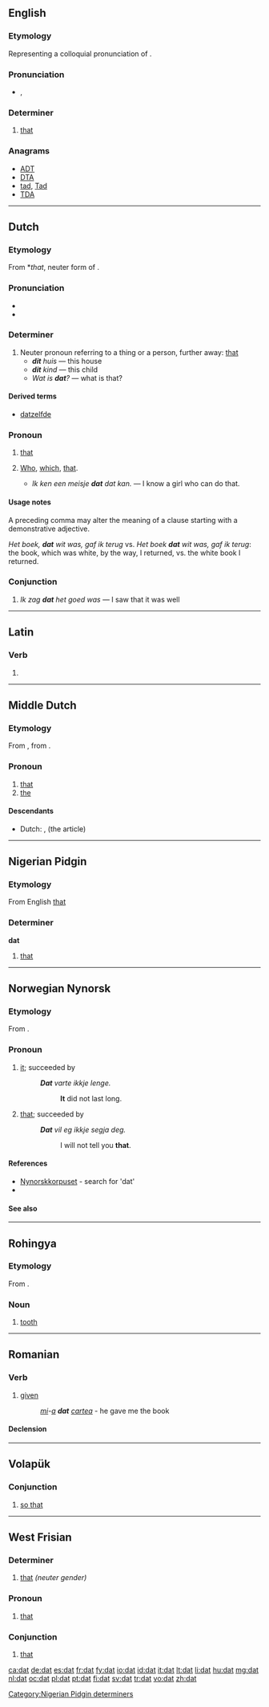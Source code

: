 {{also|DAT|daT|Dat.|dät|dát|đắt|đất}}

==English==

===Etymology===
Representing a colloquial pronunciation of {{term|that}}.

===Pronunciation===
* {{IPA|/dæt/}}, {{SAMPA|/d{t/}}

===Determiner===
{{en-det}}

# {{slang|or|dialectal|or|nonstandard}} [[that]]

===Anagrams===
* [[ADT#English|ADT]] 
* [[DTA#English|DTA]]
* [[tad#English|tad]], [[Tad#English|Tad]]
* [[TDA#English|TDA]]


----

==Dutch==
===Etymology===
From {{etyl|odt|nl}} *''that'', neuter form of {{proto|Germanic|sa|lang=nl}}.

===Pronunciation===
* {{IPA|/dɑt/|lang=nl}}
* {{audio|Nl-dat.ogg|audio}}

===Determiner===
{{infl|nl|determiner|cat2=demonstrative determiners}}

# Neuter pronoun referring to a thing or a person, further away: [[that]]
#* '''''dit''' huis'' &mdash; this house
#* '''''dit''' kind'' &mdash; this child
#* ''Wat is '''dat'''?'' &mdash; what is that?

{{nl-decl-demonstrative determiner}}

====Derived terms====
* [[datzelfde]]

===Pronoun===
{{infl|nl|pronoun|cat2=demonstrative pronouns|cat3=relative pronouns}}

# {{demonstrative|lang=nl}} [[that]]
# {{relative|lang=nl}} [[who|Who]], [[which]], [[that]].
#* ''Ik ken een meisje '''dat''' dat kan.'' &mdash; I know a girl who can do that.

====Usage notes====
A preceding comma may alter the meaning of a clause starting with a demonstrative adjective.

''Het boek, '''dat''' wit was, gaf ik terug'' vs. ''Het boek '''dat''' wit was, gaf ik terug'': the book, which was white, by the way, I returned, vs. the white book I returned.

===Conjunction===
{{infl|nl|conjunction}}

# ''Ik zag '''dat''' het goed was'' &mdash; I saw that it was well

----

==Latin==

===Verb===
{{la-verb-form|dat}}

# {{conjugation of|do|dō|3|s|pres|act|ind|lang=la}}

----

==Middle Dutch==

===Etymology===
From {{etyl|odt|dum}} {{term|that|lang=odt}}, from {{proto|Germanic|þat|lang=dum}}.

===Pronoun===
{{infl|dum|pronoun|g=n}}

# [[that]]
# [[the]]

====Descendants====
* Dutch: {{l|nl|dat}}, {{l|nl|het}} (the article)

----

==Nigerian Pidgin==

===Etymology===
From English [[that]]

===Determiner===
'''dat'''

# [[that]]

[[Category:Nigerian Pidgin determiners]]

----

==Norwegian Nynorsk==

===Etymology===
From {{etyl|non|nn}} {{term|þat|lang=non}}.

===Pronoun===
{{infl|nn|pronoun}}

# {{dated|dialectal|lang=nn}} [[it]]; succeeded by {{l|no|det}}
#: '''''Dat''' varte ikkje lenge.''
#:: '''It''' did not last long.
# {{dated|dialectal|lang=nn}} [[that]]; succeeded by {{l|no|det}}
#: '''''Dat''' vil eg ikkje segja deg.''
#:: I will not tell you '''that'''.

====References====
* [http://www.muspro.uio.no/NO2014nynorskkorpus/conc.htm Nynorskkorpuset] - search for 'dat'
* {{R:Dokumentasjonsprosjektet|det}}

====See also====
{{nn-pers-pron}}

----

==Rohingya==

===Etymology===
From {{etyl|bn|rhg}}.

===Noun===
{{infl|rhg|noun}}

# [[tooth]]

----

==Romanian==

===Verb===
{{ro-past|da}}

# [[given]]
#: ''[[îmi|mi]]-[[a]] '''dat''' [[cartea]]'' - he gave me the book

====Declension====
{{ro-pp|da}}

----

==Volapük==

===Conjunction===
{{infl|vo|conjunction}}

# [[so that]]

----

==West Frisian==

===Determiner===
{{infl|fy|determiner}}

# [[that]] ''(neuter gender)''

===Pronoun===
{{infl|fy|pronoun}}

# [[that]]

===Conjunction===
{{infl|fy|conjunction}}

# [[that]]

[[ca:dat]]
[[de:dat]]
[[es:dat]]
[[fr:dat]]
[[fy:dat]]
[[io:dat]]
[[id:dat]]
[[it:dat]]
[[lt:dat]]
[[li:dat]]
[[hu:dat]]
[[mg:dat]]
[[nl:dat]]
[[oc:dat]]
[[pl:dat]]
[[pt:dat]]
[[fi:dat]]
[[sv:dat]]
[[tr:dat]]
[[vo:dat]]
[[zh:dat]]
